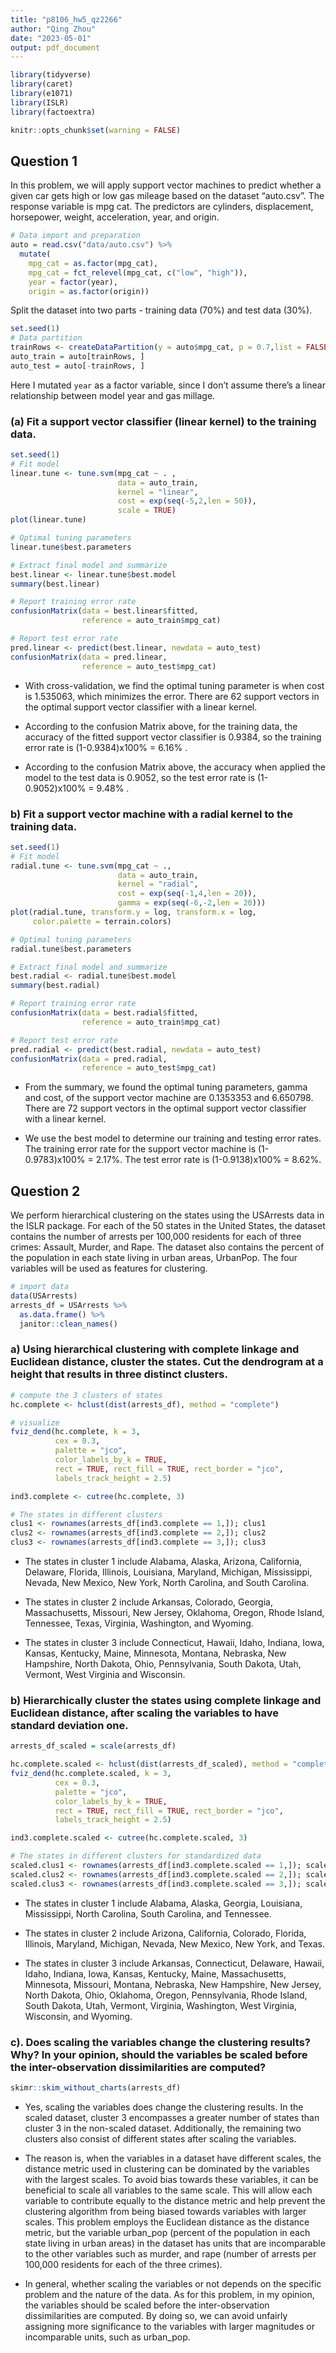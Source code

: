 ```yaml
---
title: "p8106_hw5_qz2266"
author: "Qing Zhou"
date: "2023-05-01"
output: pdf_document
---
```


```r
library(tidyverse)
library(caret)
library(e1071)
library(ISLR) 
library(factoextra)

knitr::opts_chunk$set(warning = FALSE)
```

## Question 1

In this problem, we will apply support vector machines to predict whether a given car gets high or low gas mileage based on the dataset “auto.csv”. The response variable is mpg cat. The predictors are cylinders, displacement, horsepower, weight, acceleration, year, and origin.

```r
# Data import and preparation
auto = read.csv("data/auto.csv") %>% 
  mutate(
    mpg_cat = as.factor(mpg_cat),
    mpg_cat = fct_relevel(mpg_cat, c("low", "high")),
    year = factor(year),
    origin = as.factor(origin)) 
```

Split the dataset into two parts - training data (70%) and test data (30%).

```r
set.seed(1)
# Data partition
trainRows <- createDataPartition(y = auto$mpg_cat, p = 0.7,list = FALSE)
auto_train = auto[trainRows, ]
auto_test = auto[-trainRows, ]
```

Here I mutated `year` as a factor variable, since I don't assume there's a linear relationship between model year and gas millage. 


### (a) Fit a support vector classifier (linear kernel) to the training data. 

```r
set.seed(1)
# Fit model
linear.tune <- tune.svm(mpg_cat ~ . ,
                        data = auto_train,
                        kernel = "linear",
                        cost = exp(seq(-5,2,len = 50)), 
                        scale = TRUE) 
plot(linear.tune)

# Optimal tuning parameters
linear.tune$best.parameters

# Extract final model and summarize
best.linear <- linear.tune$best.model
summary(best.linear)

# Report training error rate
confusionMatrix(data = best.linear$fitted,
                reference = auto_train$mpg_cat)

# Report test error rate 
pred.linear <- predict(best.linear, newdata = auto_test)
confusionMatrix(data = pred.linear,
                reference = auto_test$mpg_cat)
```

- With cross-validation, we find the optimal tuning parameter is when cost is 1.535063, which minimizes the error. There are 62 support vectors in the optimal support vector classifier with a linear kernel.

- According to the confusion Matrix above, for the training data, the accuracy of the fitted support vector classifier is 0.9384, so the training error rate is (1-0.9384)x100% = 6.16% .

- According to the confusion Matrix above, the accuracy when applied the model to the test data is 0.9052, so the test error rate is (1-0.9052)x100% = 9.48% .



### b) Fit a support vector machine with a radial kernel to the training data.

```r
set.seed(1)
# Fit model
radial.tune <- tune.svm(mpg_cat ~ .,
                        data = auto_train,
                        kernel = "radial",
                        cost = exp(seq(-1,4,len = 20)),
                        gamma = exp(seq(-6,-2,len = 20)))
plot(radial.tune, transform.y = log, transform.x = log,
     color.palette = terrain.colors)

# Optimal tuning parameters
radial.tune$best.parameters

# Extract final model and summarize
best.radial <- radial.tune$best.model
summary(best.radial)

# Report training error rate
confusionMatrix(data = best.radial$fitted,
                reference = auto_train$mpg_cat)

# Report test error rate
pred.radial <- predict(best.radial, newdata = auto_test)
confusionMatrix(data = pred.radial,
                reference = auto_test$mpg_cat)
```

- From the summary, we found the optimal tuning parameters, gamma and cost, of the support vector machine are 0.1353353 and 6.650798. There are 72 support vectors in the optimal support vector classifier with a linear kernel. 

- We use the best model to determine our training and testing error rates. The training error rate for the support vector machine is (1-0.9783)x100% = 2.17%. The test error rate is (1-0.9138)x100% = 8.62%.



## Question 2

We perform hierarchical clustering on the states using the USArrests data in the ISLR package. For each of the 50 states in the United States, the dataset contains the number of arrests per 100,000 residents for each of three crimes: Assault, Murder, and Rape. The dataset also contains the percent of the population in each state living in urban areas, UrbanPop. The four variables will be used as features for clustering.

```r
# import data
data(USArrests)
arrests_df = USArrests %>%
  as.data.frame() %>%
  janitor::clean_names()
```

### a) Using hierarchical clustering with complete linkage and Euclidean distance, cluster the states. Cut the dendrogram at a height that results in three distinct clusters.

```r
# compute the 3 clusters of states
hc.complete <- hclust(dist(arrests_df), method = "complete")

# visualize
fviz_dend(hc.complete, k = 3,
          cex = 0.3,
          palette = "jco",
          color_labels_by_k = TRUE,
          rect = TRUE, rect_fill = TRUE, rect_border = "jco",
          labels_track_height = 2.5)

ind3.complete <- cutree(hc.complete, 3)

# The states in different clusters
clus1 <- rownames(arrests_df[ind3.complete == 1,]); clus1
clus2 <- rownames(arrests_df[ind3.complete == 2,]); clus2
clus3 <- rownames(arrests_df[ind3.complete == 3,]); clus3

```

- The states in cluster 1 include Alabama, Alaska, Arizona, California, Delaware, Florida, Illinois, Louisiana, Maryland, Michigan, Mississippi, Nevada, New Mexico, New York, North Carolina, and South Carolina.

- The states in cluster 2 include Arkansas, Colorado, Georgia, Massachusetts, Missouri, New Jersey, Oklahoma, Oregon, Rhode Island, Tennessee, Texas, Virginia, Washington, and Wyoming.

- The states in cluster 3 include Connecticut, Hawaii, Idaho, Indiana, Iowa, Kansas, Kentucky, Maine, Minnesota, Montana, Nebraska, New Hampshire, North Dakota, Ohio, Pennsylvania, South Dakota, Utah, Vermont, West Virginia and Wisconsin.


### b) Hierarchically cluster the states using complete linkage and Euclidean distance, after scaling the variables to have standard deviation one.

```r
arrests_df_scaled = scale(arrests_df)

hc.complete.scaled <- hclust(dist(arrests_df_scaled), method = "complete")
fviz_dend(hc.complete.scaled, k = 3,
          cex = 0.3,
          palette = "jco",
          color_labels_by_k = TRUE,
          rect = TRUE, rect_fill = TRUE, rect_border = "jco",
          labels_track_height = 2.5)

ind3.complete.scaled <- cutree(hc.complete.scaled, 3)

# The states in different clusters for standardized data
scaled.clus1 <- rownames(arrests_df[ind3.complete.scaled == 1,]); scaled.clus1
scaled.clus2 <- rownames(arrests_df[ind3.complete.scaled == 2,]); scaled.clus2
scaled.clus3 <- rownames(arrests_df[ind3.complete.scaled == 3,]); scaled.clus3
```

- The states in cluster 1 include Alabama, Alaska, Georgia, Louisiana, Mississippi, North Carolina, South Carolina, and Tennessee.

- The states in cluster 2 include Arizona, California, Colorado, Florida, Illinois, Maryland, Michigan, Nevada, New Mexico, New York, and Texas.

- The states in cluster 3 include Arkansas, Connecticut, Delaware, Hawaii, Idaho, Indiana, Iowa, Kansas, Kentucky, Maine, Massachusetts, Minnesota, Missouri, Montana, Nebraska, New Hampshire, New Jersey, North Dakota, Ohio, Oklahoma, Oregon, Pennsylvania, Rhode Island, South Dakota, Utah, Vermont, Virginia, Washington, West Virginia, Wisconsin, and Wyoming.


### c). Does scaling the variables change the clustering results? Why? In your opinion, should the variables be scaled before the inter-observation dissimilarities are computed?

```r
skimr::skim_without_charts(arrests_df)
```

- Yes, scaling the variables does change the clustering results. In the scaled dataset, cluster 3 encompasses a greater number of states than cluster 3 in the non-scaled dataset. Additionally, the remaining two clusters also consist of different states after scaling the variables.


- The reason is,  when the variables in a dataset have different scales, the distance metric used in clustering can be dominated by the variables with the largest scales. To avoid bias towards these variables, it can be beneficial to scale all variables to the same scale. This will allow each variable to contribute equally to the distance metric and help prevent the clustering algorithm from being biased towards variables with larger scales. This problem employs the Euclidean distance as the distance metric, but the variable urban_pop (percent of the population in each state living in urban areas) in the dataset has units that are incomparable to the other variables such as murder, and rape (number of arrests per 100,000 residents for each of the three crimes).


- In general, whether scaling the variables or not depends on the specific problem and the nature of the data. As for this problem, in my opinion, the variables should be scaled before the inter-observation dissimilarities are computed. By doing so, we can avoid unfairly assigning more significance to the variables with larger magnitudes or incomparable units, such as urban_pop.
 




